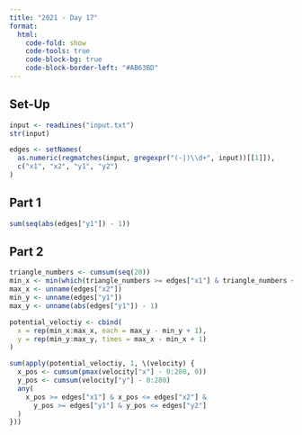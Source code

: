 ```yaml
---
title: "2021 - Day 17"
format:
  html:
    code-fold: show
    code-tools: true
    code-block-bg: true
    code-block-border-left: "#AB63BD"
---
```


## Set-Up

```r
input <- readLines("input.txt")
str(input)

edges <- setNames(
  as.numeric(regmatches(input, gregexpr("(-|)\\d+", input))[[1]]),
  c("x1", "x2", "y1", "y2")
)
```

## Part 1

```r
sum(seq(abs(edges["y1"]) - 1))
```

## Part 2

```r
triangle_numbers <- cumsum(seq(20))
min_x <- min(which(triangle_numbers >= edges["x1"] & triangle_numbers <= edges["x2"]))
max_x <- unname(edges["x2"])
min_y <- unname(edges["y1"])
max_y <- unname(abs(edges["y1"]) - 1)

potential_veloctiy <- cbind(
  x = rep(min_x:max_x, each = max_y - min_y + 1),
  y = rep(min_y:max_y, times = max_x - min_x + 1)
)

sum(apply(potential_veloctiy, 1, \(velocity) {
  x_pos <- cumsum(pmax(velocity["x"] - 0:280, 0))
  y_pos <- cumsum(velocity["y"] - 0:280)
  any(
    x_pos >= edges["x1"] & x_pos <= edges["x2"] &
      y_pos >= edges["y1"] & y_pos <= edges["y2"]
  )
}))
```
